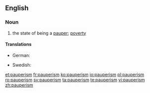==English==
{{rfe}}
===Noun===
{{en-noun|-}}

# the state of being a [[pauper]]; [[poverty]]

====Translations====
{{trans-top|poverty}}
* German: {{t+|de|Pauperismus|m}}
{{trans-mid}}
* Swedish: {{t+|sv|fattigdom|c}}
{{trans-bottom}}

[[et:pauperism]]
[[fr:pauperism]]
[[ko:pauperism]]
[[io:pauperism]]
[[pl:pauperism]]
[[ro:pauperism]]
[[sv:pauperism]]
[[ta:pauperism]]
[[te:pauperism]]
[[vi:pauperism]]
[[zh:pauperism]]